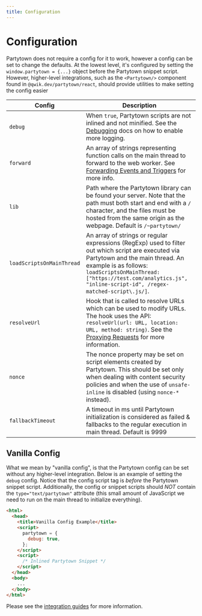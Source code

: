 ```yaml
---
title: Configuration
---
```


# Configuration

Partytown does not require a config for it to work, however a config can be set to change the defaults. At the lowest level, it's configured by setting the `window.partytown = {...}` object before the Partytown snippet script. However, higher-level integrations, such as the `<Partytown/>` component found in `@qwik.dev/partytown/react`, should provide utilities to make setting the config easier

| Config                    | Description                                                                                                                                                                                                                                                                 |
| ------------------------- | --------------------------------------------------------------------------------------------------------------------------------------------------------------------------------------------------------------------------------------------------------------------------- |
| `debug`                   | When `true`, Partytown scripts are not inlined and not minified. See the [Debugging](/debugging) docs on how to enable more logging.                                                                                                                                        |
| `forward`                 | An array of strings representing function calls on the main thread to forward to the web worker. See [Forwarding Events and Triggers](/forwarding-events) for more info.                                                                                                    |
| `lib`                     | Path where the Partytown library can be found your server. Note that the path must both start and end with a `/` character, and the files must be hosted from the same origin as the webpage. Default is `/~partytown/`                                                     |
| `loadScriptsOnMainThread` | An array of strings or regular expressions (RegExp) used to filter out which script are executed via Partytown and the main thread. An example is as follows: `loadScriptsOnMainThread: ["https://test.com/analytics.js", "inline-script-id", /regex-matched-script\.js/]`. |
| `resolveUrl`              | Hook that is called to resolve URLs which can be used to modify URLs. The hook uses the API: `resolveUrl(url: URL, location: URL, method: string)`. See the [Proxying Requests](/proxying-requests) for more information.                                                   |
| `nonce`                   | The nonce property may be set on script elements created by Partytown. This should be set only when dealing with content security policies and when the use of `unsafe-inline` is disabled (using `nonce-*` instead).                                                       |
| `fallbackTimeout`         | A timeout in ms until Partytown initialization is considered as failed & fallbacks to the regular execution in main thread. Default is 9999                                                                                                                                 |

## Vanilla Config

What we mean by "vanilla config", is that the Partytown config can be set without any higher-level integration. Below is an example of setting the `debug` config. Notice that the config script tag is _before_ the Partytown snippet script. Additionally, the config or snippet scripts should _NOT_ contain the `type="text/partytown"` attribute (this small amount of JavaScript we need to run on the main thread to initialize everything).

```html
<html>
  <head>
    <title>Vanilla Config Example</title>
    <script>
      partytown = {
        debug: true,
      };
    </script>
    <script>
      /* Inlined Partytown Snippet */
    </script>
  </head>
  <body>
    ...
  </body>
</html>
```

Please see the [integration guides](/integrations) for more information.
